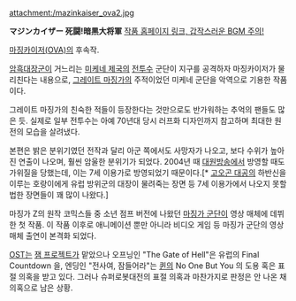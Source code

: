 attachment:/mazinkaiser_ova2.jpg

'''マジンカイザー 死闘!暗黒大将軍'''
[https://www.bandaivisual.co.jp/mazinger/ 작품 홈페이지 링크, 갑작스러운 BGM 주의!]

[[마징카이저(OVA)]]의 후속작.

[[암흑대장군]]이 거느리는 [[미케네 제국]]의 [[전투수]] 군단이 지구를 공격하자 마징카이저가 물리친다는 내용으로, [[그레이트 마징가]]의 주적이었던 미케네 군단을 악역으로 기용한 작품이다.

그레이트 마징가의 친숙한 적들이 등장한다는 것만으로도 반가워하는 추억의 팬들도 많은 듯. 실제로 일부 전투수는 아예 70년대 당시 러프화 디자인까지 참고하며 최대한 원전의 모습을 살려냈다.

본편은 밝은 분위기였던 전작과 달리 아군 쪽에서도 사망자가 나오고, 보다 수위가 높아진 연출이 나오며, 훨씬 암울한 분위기가 되었다. 2004년 때 [[대원방송]]에서 방영할 때도 가위질을 당했는데, 이는 7세 이용가로 방영되었기 때문이다.[* [[고오곤 대공]]의 하반신을 이루는 호랑이에게 유럽 방위군의 대장이 물려죽는 장면 등 7세 이용가에서 나오지 못할 법한 장면들이 꽤 많이 나왔다.]

마징가 Z의 원작 코믹스들 중 소년 점프 버전에 나왔던 [[마징가 군단]]이 영상 매체에 데뷔한 첫 작품. 이 작품 이후로 애니메이션 뿐만 아니라 비디오 게임 등 마징가 군단의 영상 매체 출연이 본격화 되었다.

[[OST]]는 [[잼 프로젝트]]가 맡았으나 오프닝인 "The Gate of Hell"은 유럽의 Final Countdown 을, 엔딩인 "전사여, 잠들어라"는 [[퀸]]의 No One But You 의 도용 혹은 표절 의혹을 받고 있다. 그러나 슈퍼로봇대전의 표절 의혹과 마찬가지로 판정은 안 나온 채 의혹으로 남은 상황.
